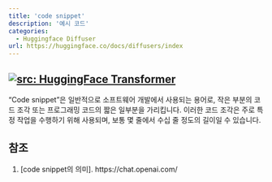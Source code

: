 ```yaml
---
title: 'code snippet'
description: '예시 코드'
categories:
  - Huggingface Diffuser
url: https://huggingface.co/docs/diffusers/index
---
```

<a href="https://huggingface.co/docs/diffusers/index" target="_blank"><img   loading="lazy" alt="src: HuggingFace Transformer" src="https://img.shields.io/badge/문서-Huggingface_Diffuser-blue" ></a>
---
"Code snippet"은 일반적으로 소프트웨어 개발에서 사용되는 용어로, 작은 부분의 코드 조각 또는 프로그래밍 코드의 짧은 일부분을 가리킵니다. 이러한 코드 조각은 주로 특정 작업을 수행하기 위해 사용되며, 보통 몇 줄에서 수십 줄 정도의 길이일 수 있습니다.

## 참조

1. [code snippet의 의미]. https://chat.openai.com/